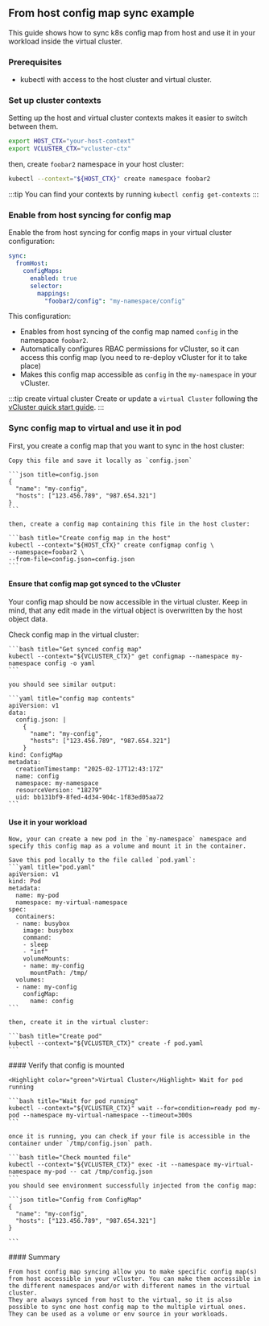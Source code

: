 



## From host config map sync example

This guide shows how to sync k8s config map from host and use it in your workload inside the virtual cluster.

### Prerequisites

- kubectl with access to the host cluster and virtual cluster.

### Set up cluster contexts

Setting up the host and virtual cluster contexts makes it easier to switch
between them.

```bash
export HOST_CTX="your-host-context"
export VCLUSTER_CTX="vcluster-ctx"
```

then, create `foobar2` namespace in your host cluster:

```bash
kubectl --context="${HOST_CTX}" create namespace foobar2
```

:::tip
You can find your contexts by running `kubectl config get-contexts`
:::


### Enable from host syncing for config map

Enable the from host syncing for config maps in your virtual cluster configuration:

```yaml title="Enable from host syncing for a config map"
sync:
  fromHost:
    configMaps:
      enabled: true
      selector:
        mappings:
          "foobar2/config": "my-namespace/config"
```

This configuration:

- Enables from host syncing of the config map named `config` in the namespace `foobar2`.
- Automatically configures RBAC permissions for vCluster, so it can access this config map (you need to re-deploy vCluster for it to take place)
- Makes this config map accessible as `config` in the `my-namespace` in your vCluster.

:::tip create virtual cluster
Create or update a `virtual Cluster` following the [vCluster quick start
guide](/vcluster/#deploy-vcluster).
:::

### Sync config map to virtual and use it in pod

<Flow id="config-maps-from-host-example">
  <Step>
    First, you create a config map that you want to sync in the host cluster:

    Copy this file and save it locally as `config.json`

    ```json title=config.json
    {
      "name": "my-config",
      "hosts": ["123.456.789", "987.654.321"]
    }
    ```

    then, create a config map containing this file in the host cluster:

    ```bash title="Create config map in the host"
    kubectl --context="${HOST_CTX}" create configmap config \
    --namespace=foobar2 \
    --from-file=config.json=config.json
    ```
  </Step>

  #### Ensure that config map got synced to the vCluster

  Your config map should be now accessible in the virtual cluster.
  Keep in mind, that any edit made in the virtual object is overwritten by the host object data.

  <Step>
    Check config map in the virtual cluster:

    ```bash title="Get synced config map"
    kubectl --context="${VCLUSTER_CTX}" get configmap --namespace my-namespace config -o yaml
    ```

    you should see similar output:

    ```yaml title="config map contents"
    apiVersion: v1
    data:
      config.json: |
        {
          "name": "my-config",
          "hosts": ["123.456.789", "987.654.321"]
        }
    kind: ConfigMap
    metadata:
      creationTimestamp: "2025-02-17T12:43:17Z"
      name: config
      namespace: my-namespace
      resourceVersion: "18279"
      uid: bb131bf9-8fed-4d34-904c-1f83ed05aa72
    ```


  </Step>

  #### Use it in your workload

  <Step>

    Now, your can create a new pod in the `my-namespace` namespace and specify this config map as a volume and mount it in the container.

    Save this pod locally to the file called `pod.yaml`:
    ```yaml title="pod.yaml"
    apiVersion: v1
    kind: Pod
    metadata:
      name: my-pod
      namespace: my-virtual-namespace
    spec:
      containers:
      - name: busybox
        image: busybox
        command:
        - sleep
        - "inf"
        volumeMounts:
        - name: my-config
          mountPath: /tmp/
      volumes:
      - name: my-config
        configMap:
          name: config
    ```

    then, create it in the virtual cluster:

    ```bash title="Create pod"
    kubectl --context="${VCLUSTER_CTX}" create -f pod.yaml
    ```

  </Step>
  <Step>
    #### Verify that config is mounted

    <Highlight color="green">Virtual Cluster</Highlight> Wait for pod running

    ```bash title="Wait for pod running"
    kubectl --context="${VCLUSTER_CTX}" wait --for=condition=ready pod my-pod --namespace my-virtual-namespace --timeout=300s
    ```

    once it is running, you can check if your file is accessible in the container under `/tmp/config.json` path.

    ```bash title="Check mounted file"
    kubectl --context="${VCLUSTER_CTX}" exec -it --namespace my-virtual-namespace my-pod -- cat /tmp/config.json
    ```
    you should see environment successfully injected from the config map:

    ```json title="Config from ConfigMap"
    {
      "name": "my-config",
      "hosts": ["123.456.789", "987.654.321"]
    }

    ```

  </Step>

  <Step>
    #### Summary

    From host config map syncing allow you to make specific config map(s) from host accessible in your vCluster. You can make them accessible in the different namespaces and/or with different names in the virtual cluster.
    They are always synced from host to the virtual, so it is also possible to sync one host config map to the multiple virtual ones.
    They can be used as a volume or env source in your workloads.

  </Step>
</Flow>

